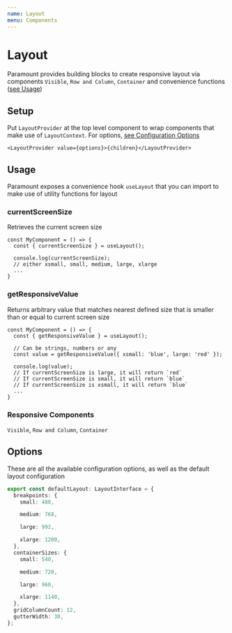 ```yaml
---
name: Layout
menu: Components
---
```


# Layout

Paramount provides building blocks to create responsive layout via components `Visible`, `Row and Column`, `Container` and convenience functions ([see Usage](#usage))

## Setup

Put `LayoutProvider` at the top level component to wrap components that make use of `LayoutContext`. For options, [see Configuration Options](#options)

```tsx
<LayoutProvider value={options}>{children}</LayoutProvider>
```

## Usage

Paramount exposes a convenience hook `useLayout` that you can import to make use of utility functions for layout

### currentScreenSize

Retrieves the current screen size

```tsx
const MyComponent = () => {
  const { currentScreenSize } = useLayout();

  console.log(currentScreenSize);
  // either xsmall, small, medium, large, xlarge
  ...
}
```

### getResponsiveValue

Returns arbitrary value that matches nearest defined size that is smaller than or equal to current screen size

```tsx
const MyComponent = () => {
  const { getResponsiveValue } = useLayout();

  // Can be strings, numbers or any
  const value = getResponsiveValue({ xsmall: 'blue', large: 'red' });

  console.log(value);
  // If currentScreenSize is large, it will return `red`
  // If currentScreenSize is small, it will return `blue`
  // If currentScreenSize is xsmall, it will return `blue`
  ...
}
```

### Responsive Components

`Visible`, `Row and Column`, `Container`

## Options

These are all the available configuration options, as well as the default layout configuration

```ts
export const defaultLayout: LayoutInterface = {
  breakpoints: {
    small: 480,

    medium: 768,

    large: 992,

    xlarge: 1200,
  },
  containerSizes: {
    small: 540,

    medium: 720,

    large: 960,

    xlarge: 1140,
  },
  gridColumnCount: 12,
  gutterWidth: 30,
};
```
